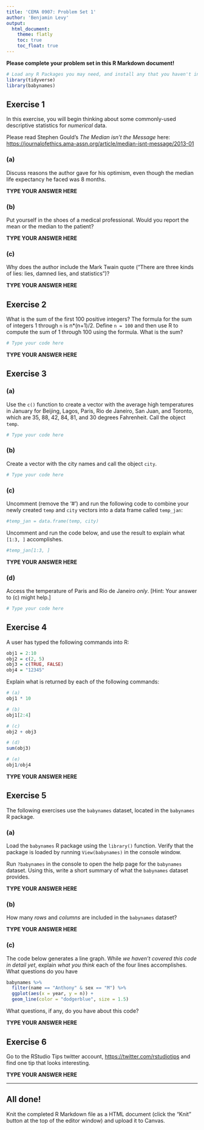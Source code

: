 ```yaml
---
title: 'CEMA 0907: Problem Set 1'
author: 'Benjamin Levy'
output: 
  html_document:
    theme: flatly
    toc: true
    toc_float: true
---
```


**Please complete your problem set in this R Markdown document!**

```r
# Load any R Packages you may need, and install any that you haven't installed yet
library(tidyverse)
library(babynames)
```

## Exercise 1

In this exercise, you will begin thinking about some commonly-used descriptive statistics for *numerical* data.

Please read Stephen Gould's *The Median isn't the Message* here: <https://journalofethics.ama-assn.org/article/median-isnt-message/2013-01>

### (a)

Discuss reasons the author gave for his optimism, even though the median life expectancy he faced was 8 months.

**TYPE YOUR ANSWER HERE**

### (b)

Put yourself in the shoes of a medical professional. Would you report the mean or the median to the patient?

**TYPE YOUR ANSWER HERE**

### (c)

Why does the author include the Mark Twain quote ("There are three kinds of lies: lies, damned lies, and statistics")?

**TYPE YOUR ANSWER HERE**

## Exercise 2

What is the sum of the first 100 positive integers? The formula for the sum of integers 1 through `n` is n\*(n+1)/2. Define `n = 100` and then use R to compute the sum of 1 through 100 using the formula. What is the sum?

```r
# Type your code here

```

**TYPE YOUR ANSWER HERE**

## Exercise 3

### (a)

Use the `c()` function to create a vector with the average high temperatures in January for Beijing, Lagos, Paris, Rio de Janeiro, San Juan, and Toronto, which are 35, 88, 42, 84, 81, and 30 degrees Fahrenheit. Call the object `temp`.

```r
# Type your code here

```

### (b)

Create a vector with the city names and call the object `city`.

```r
# Type your code here

```

### (c)

Uncomment (remove the '\#') and run the following code to combine your newly created `temp` and `city` vectors into a data frame called `temp_jan`:

```r
#temp_jan = data.frame(temp, city)
```

Uncomment and run the code below, and use the result to explain what `[1:3, ]` accomplishes.

```r
#temp_jan[1:3, ]
```

**TYPE YOUR ANSWER HERE**

### (d)

Access the temperature of Paris and Rio de Janeiro *only*. [Hint: Your answer to (c) might help.]

```r
# Type your code here

```

## Exercise 4

A user has typed the following commands into R:

```r
obj1 = 2:10
obj2 = c(2, 5)
obj3 = c(TRUE, FALSE)
obj4 = "12345"
```

Explain what is returned by each of the following commands:

```r
# (a)
obj1 * 10

# (b)
obj1[2:4]

# (c)
obj2 + obj3

# (d)
sum(obj3)

# (e)
obj1/obj4
```

**TYPE YOUR ANSWER HERE**

## Exercise 5

The following exercises use the `babynames` dataset, located in the `babynames` R package.

### (a)

Load the `babynames` R package using the `library()` function. Verify that the package is loaded by running `View(babynames)` in the console window.

Run `?babynames` in the console to open the help page for the `babynames` dataset. Using this, write a short summary of what the `babynames` dataset provides.

**TYPE YOUR ANSWER HERE**

### (b)

How many *rows* and *columns* are included in the `babynames` dataset?

**TYPE YOUR ANSWER HERE**

### (c)

The code below generates a line graph. While *we haven't covered this code in detail yet*, explain *what you think* each of the four lines accomplishes. What questions do you have

```r
babynames %>%
  filter(name == "Anthony" & sex == "M") %>%
  ggplot(aes(x = year, y = n)) + 
  geom_line(color = "dodgerblue", size = 1.5)
```

What questions, if any, do you have about this code?

**TYPE YOUR ANSWER HERE**

## Exercise 6

Go to the RStudio Tips twitter account, <https://twitter.com/rstudiotips> and find one tip that looks interesting.

**TYPE YOUR ANSWER HERE**

------------------------------------------------------------------------

## All done!

Knit the completed R Markdown file as a HTML document (click the "Knit" button at the top of the editor window) and upload it to Canvas.
